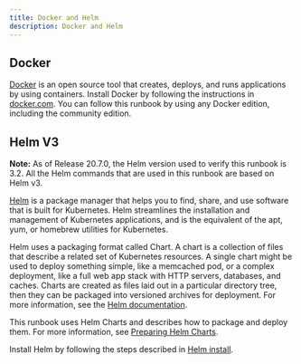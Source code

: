 ```yaml
---
title: Docker and Helm
description: Docker and Helm
---
```


## Docker

[Docker](https://www.docker.com/get-started) is an open source tool that creates, deploys, and runs applications by using containers.
Install Docker by following the instructions in [docker.com](https://docs.docker.com/install/overview/). You can follow this runbook by using any Docker edition, including the community edition.

## Helm V3

<InlineNotification>

**Note:** As of Release 20.7.0, the Helm version used to verify this runbook is 3.2. All the Helm commands that are used in this runbook are based on Helm v3.

</InlineNotification>

[Helm](https://helm.sh/) is a package manager that helps you to find, share, and use software that is built for Kubernetes.
Helm streamlines the installation and management of Kubernetes applications, and is the equivalent of the apt, yum, or homebrew utilities for Kubernetes.

Helm uses a packaging format called Chart. A chart is a collection of files that describe a related set of Kubernetes resources.
A single chart might be used to deploy something simple, like a memcached pod, or a complex deployment, like a full web app stack with HTTP servers, databases, and caches.
Charts are created as files laid out in a particular directory tree, then they can be packaged into versioned archives for deployment. For more information, see the [Helm documentation](https://helm.sh/docs/).

This runbook uses Helm Charts and describes how to package and deploy them. For more information, see [Preparing Helm Charts](/deployment/hc_preparation).

Install Helm by following the steps described in [Helm install](https://github.com/helm/helm#install).
